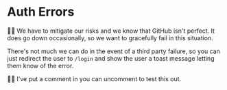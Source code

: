 # Auth Errors

<EpicVideo url="https://www.epicweb.dev/workshops/authentication-strategies-and-implementation/provider-errors/handling-errors-in-third-party-api-calls" />

👨‍💼 We have to mitigate our risks and we know that GitHub isn't perfect. It does
go down occasionally, so we want to gracefully fail in this situation.

There's not much we can do in the event of a third party failure, so you can
just redirect the user to `/login` and show the user a toast message letting
them know of the error.

🧝‍♂️ I've put a comment in <InlineFile file="tests/mocks/github.ts" line={136} />
you can uncomment to test this out.
